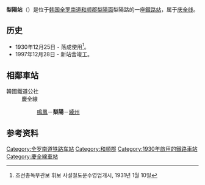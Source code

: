 {{朝鮮半島車站資訊
|公司色 = #0066b3
|文字色 = 
|站名 = 梨陽站<br />{{lang|en|Iyang}}
|圖片 =Korail Gyeongjeon Line Iyang Station.jpg
|pxl = 
|圖片說明 =车站站舍
|車站編號 = 
|前一站 = [[鸣凤站|鸣凤]]
|前一站距離 = 12.8
|後一站距離 = 12.2
|後一站 = [[绫州站|绫州]]
|距離 =242.7
|起點站 = [[三浪津站|三浪津]]
|所屬路線 = [[庆全线|庆全线]]
|諺文 = 이양역
|朝鮮漢字 = 梨陽驛
|文觀部式 = Iyang-yeok 
|馬-賴式 = Iyang-yŏk
|副站名 = 
|停站路線數 = 
|所屬公司 = [[韩国铁道公社|韩国铁道公社]]
|所在地 =[[全罗南道|全罗南道]][[和顺郡|和顺郡]][[梨陽面|梨陽面]]梨陽路134
|車站構造 = 地面車站
|月台配置 = 1面2线
|啟用年月日 =1930年12月25日 
|廢站年月日 = 
|上下車人次 =
|統計年度 =
|轉車 = 
|備註 = 
|全寬備註 = 
}}

'''梨陽站'''（{{kor|諺=이양역|漢=梨陽驛|羅=Iyang yeok|f=y}}）是位于[[韩国|韩国]][[全罗南道|全罗南道]][[和顺郡|和顺郡]][[梨陽面|梨陽面]]梨陽路的一座[[鐵路站|鐵路站]]，属于[[庆全线|庆全线]]。

== 历史 ==
*1930年12月25日 - 落成使用<ref>조선총독부관보 휘보 사설철도운수영업개시, 1931년 1월 10일</ref>。
*1997年12月28日 - 新站舍竣工。

== 相鄰車站 ==
;韓國鐵道公社
:慶全線
::[[鳴鳳站|鳴鳳]]－'''梨陽'''－[[綾州站|綾州]]

== 参考资料 ==
{{reflist}}

{{庆全线}}
{{无穷花号}}

[[Category:全罗南道铁路车站|Category:全罗南道铁路车站]]
[[Category:和順郡|Category:和順郡]]
[[Category:1930年啟用的鐵路車站|Category:1930年啟用的鐵路車站]]
[[Category:慶全線車站|Category:慶全線車站]]